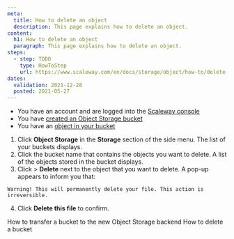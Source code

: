 ```yaml
---
meta:
  title: How to delete an object 
  description: This page explains how to delete an object.
content:
  h1: How to delete an object 
  paragraph: This page explains how to delete an object.
steps:
  - step: TODO
    type: HowToStep
    url: https://www.scaleway.com/en/docs/storage/object/how-to/delete-an-object
dates:
  validation: 2021-12-28
  posted: 2021-05-27
---
```


<Message type="requirement">

  - You have an account and are logged into the [Scaleway console](https://console.scaleway.com)  
  - You have [created an Object Storage bucket](/storage/object/how-to/create-a-bucket/)
  - You have an [object in your bucket](/storage/object/how-to/upload-files-into-a-bucket)

</Message>

1. Click **Object Storage** in the **Storage** section of the side menu. The list of your buckets displays.
2. Click the bucket name that contains the objects you want to delete. A list of the objects stored in the bucket displays.
3. Click <Icon name="more" /> > **Delete** next to the object that you want to delete. 
  A pop-up appears to inform you that:

  <Message type="important">

    Warning! This will permanently delete your file. This action is irreversible.

  </Message>

4. Click **Delete this file** to confirm. 

<Navigation title="See Also">
  <PreviousButton to="/storage/object/how-to/transfer-bucket-to-object-storage-hive/">How to transfer a bucket to the new Object Storage backend</PreviousButton>
  <NextButton to="/storage/object/how-to/delete-a-bucket/">How to delete a bucket</NextButton>
</Navigation>
